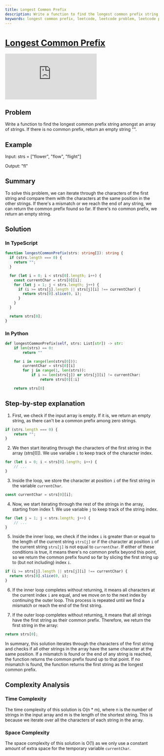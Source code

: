 ```yaml
---
title: Longest Common Prefix
description: Write a function to find the longest common prefix string amongst an array of strings. If there is no common prefix, return an empty string "".
keywords: longest common prefix, leetcode, leetcode problem, leetcode problem solution, leetcode problem solution in typescript, leetcode problem solution in python
---
```



# [Longest Common Prefix](https://leetcode.com/problems/longest-common-prefix/) <DifficultyChip difficulty="medium" />

<div className="iframe-container">
	<iframe className="responsive-iframe" src="https://www.youtube.com/embed/0sWShKIJoo4"
					title="YouTube video player" frameBorder="0"
					allow="accelerometer; autoplay; clipboard-write; encrypted-media; gyroscope; picture-in-picture"
					allowFullScreen></iframe>
</div>

## Problem

Write a function to find the longest common prefix string amongst an array of strings. If there is no common prefix, return an empty string "".

## Example

Input: strs = ["flower", "flow", "flight"]

Output: "fl"

## Summary

To solve this problem, we can iterate through the characters of the first string and compare them with the characters at the same position in the other strings. If there's a mismatch or we reach the end of any string, we can return the common prefix found so far. If there's no common prefix, we return an empty string.

## Solution

### In TypeScript

```typescript
function longestCommonPrefix(strs: string[]): string {
  if (strs.length === 0) {
    return "";
  }

  for (let i = 0; i < strs[0].length; i++) {
    const currentChar = strs[0][i];
    for (let j = 1; j < strs.length; j++) {
      if (i >= strs[j].length || strs[j][i] !== currentChar) {
        return strs[0].slice(0, i);
      }
    }
  }

  return strs[0];
}
```

### In Python

```python
def longestCommonPrefix(self, strs: List[str]) -> str:
	if len(strs) == 0:
		return ""

	for i in range(len(strs[0])):
		currentChar = strs[0][i]
		for j in range(1, len(strs)):
			if i >= len(strs[j]) or strs[j][i] != currentChar:
				return strs[0][:i]

	return strs[0]
```

## Step-by-step explanation

1. First, we check if the input array is empty. If it is, we return an empty string, as there can't be a common prefix among zero strings.

```typescript
if (strs.length === 0) {
	return "";
}
```

2. We then start iterating through the characters of the first string in the array (strs[0]). We use variable `i` to keep track of the character index.

```typescript
for (let i = 0; i < strs[0].length; i++) {
	// ...
}
```

3. Inside the loop, we store the character at position `i` of the first string in the variable `currentChar`.

```typescript
const currentChar = strs[0][i];
```

4. Now, we start iterating through the rest of the strings in the array, starting from index 1. We use variable `j` to keep track of the string index.

```typescript
for (let j = 1; j < strs.length; j++) {
	// ...
}
```

5. Inside the inner loop, we check if the index `i` is greater than or equal to the length of the current string `strs[j]` or if the character at position `i` of the current string `strs[j]` is not equal to `currentChar`. If either of these conditions is true, it means there's no common prefix beyond this point, so we return the common prefix found so far by slicing the first string up to (but not including) index `i`.

```typescript
if (i >= strs[j].length || strs[j][i] !== currentChar) {
  return strs[0].slice(0, i);
}
```

6. If the inner loop completes without returning, it means all characters at the current index `i` are equal, and we move on to the next index by continuing the outer loop. This process is repeated until we find a mismatch or reach the end of the first string.

7. If the outer loop completes without returning, it means that all strings have the first string as their common prefix. Therefore, we return the first string in the array:

```typescript
return strs[0];
```

In summary, this solution iterates through the characters of the first string and checks if all other strings in the array have the same character at the same position. If a mismatch is found or the end of any string is reached, the function returns the common prefix found up to that point. If no mismatch is found, the function returns the first string as the longest common prefix.

## Complexity Analysis

### Time Complexity

The time complexity of this solution is O(n * m), where n is the number of strings in the input array and m is the length of the shortest string. This is because we iterate over all the characters of each string in the array.

### Space Complexity

The space complexity of this solution is O(1) as we only use a constant amount of extra space for the temporary variable `currentChar`.
